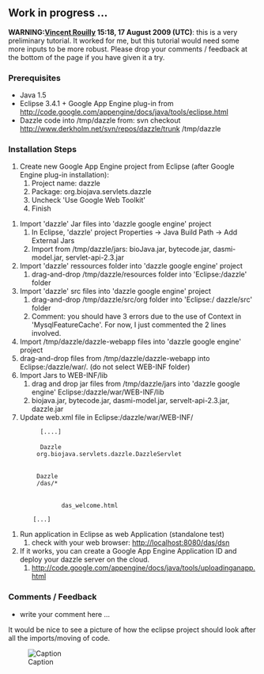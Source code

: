 ==Work in progress ...==

'''WARNING:[[User:Vincent Rouilly|Vincent Rouilly]] 15:18, 17 August 2009 (UTC)''': this is a very preliminary tutorial. It worked for me, but this tutorial would need some more inputs to be more robust. Please drop your comments / feedback at the bottom of the page if you have given it a try.

===Prerequisites===
* Java 1.5
* Eclipse 3.4.1 + Google App Engine plug-in from http://code.google.com/appengine/docs/java/tools/eclipse.html
* Dazzle code into /tmp/dazzle from: svn checkout http://www.derkholm.net/svn/repos/dazzle/trunk /tmp/dazzle

===Installation Steps===

# Create new Google App Engine project from Eclipse (after Google Engine plug-in installation):
## Project name: dazzle
## Package: org.biojava.servlets.dazzle
## Uncheck 'Use Google Web Toolkit'
## Finish

# Import 'dazzle' Jar files into 'dazzle google engine' project
## In Eclipse, 'dazzle' project Properties -> Java Build Path -> Add  External Jars
## Import from /tmp/dazzle/jars: bioJava.jar, bytecode.jar, dasmi-model.jar, servlet-api-2.3.jar
# Import 'dazzle' ressources folder into 'dazzle google engine' project
## drag-and-drop /tmp/dazzle/resources folder into 'Eclipse:/dazzle' folder      
# Import 'dazzle' src files into 'dazzle google engine' project
## drag-and-drop /tmp/dazzle/src/org folder into 'Eclipse:/ dazzle/src' folder
## Comment: you should have 3 errors due to the use of Context in 'MysqlFeatureCache'. For now, I just commented the 2 lines involved.
# Import /tmp/dazzle/dazzle-webapp files into 'dazzle google engine' project
# drag-and-drop files from /tmp/dazzle/dazzle-webapp into Eclipse:/dazzle/war/.  (do not select WEB-INF folder)
# Import Jars to WEB-INF/lib
## drag and drop jar files from /tmp/dazzle/jars into 'dazzle google engine' Eclipse:/dazzle/war/WEB-INF/lib
## biojava.jar, bytecode.jar, dasmi-model.jar, servelt-api-2.3.jar, dazzle.jar
# Update web.xml file in Eclipse:/dazzle/war/WEB-INF/
          [....]
          <servlet>
          <servlet-name>Dazzle</servlet-name>
         <servlet-class>org.biojava.servlets.dazzle.DazzleServlet</servlet-class>
         </servlet>
         <servlet-mapping>
         <servlet-name>Dazzle</servlet-name>
         <url-pattern>/das/*</url-pattern>
         </servlet-mapping>
        <welcome-file-list>
                <welcome-file>das_welcome.html</welcome-file>
        </welcome-file-list>
        [...]
# Run application in Eclipse as web Application (standalone test)
## check with your web browser: http://localhost:8080/das/dsn
# If it works, you can create a Google App Engine Application ID and deploy your dazzle server on the cloud.
## http://code.google.com/appengine/docs/java/tools/uploadinganapp.html

===Comments / Feedback ===
* write your comment here ...

It would be nice to see a picture of how the eclipse project should look after all the imports/moving of code.

[[File:eclipseProject.png|Caption]]